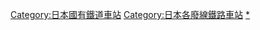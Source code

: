 {{DEFAULTSORT:Katsuki}}

[[Category:日本國有鐵道車站|Category:日本國有鐵道車站]]
[[Category:日本各廢線鐵路車站|Category:日本各廢線鐵路車站]]
[[Category:筑豐本線車站|*]]